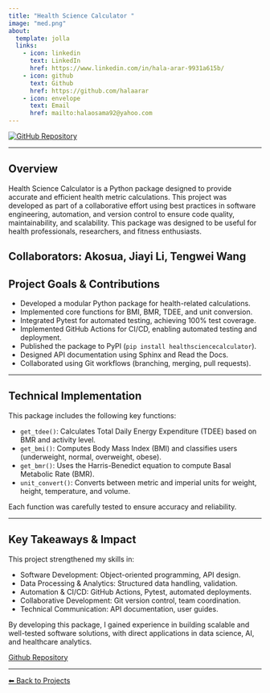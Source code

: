 ```yaml
---
title: "Health Science Calculator "
image: "med.png"
about:
  template: jolla
  links:
    - icon: linkedin
      text: LinkedIn
      href: https://www.linkedin.com/in/hala-arar-9931a615b/
    - icon: github
      text: Github
      href: https://github.com/halaarar
    - icon: envelope
      text: Email
      href: mailto:halaosama92@yahoo.com
---
```


<div class="center-content">
<a href="https://github.com/UBC-MDS/HealthScienceCalculator">
    <img src="https://img.shields.io/badge/GitHub-Repository-blue?logo=github" alt="GitHub Repository">
</a>
<div>

---

## **Overview**


Health Science Calculator is a Python package designed to provide accurate and efficient health metric calculations. This project was developed as part of a collaborative effort using best practices in software engineering, automation, and version control to ensure code quality, maintainability, and scalability. This package was designed to be useful for health professionals, researchers, and fitness enthusiasts.

Collaborators: Akosua, Jiayi Li, Tengwei Wang
---

## Project Goals & Contributions

- Developed a modular Python package for health-related calculations.
- Implemented core functions for BMI, BMR, TDEE, and unit conversion.
- Integrated Pytest for automated testing, achieving 100% test coverage.
- Implemented GitHub Actions for CI/CD, enabling automated testing and deployment.
- Published the package to PyPI (`pip install healthsciencecalculator`).
- Designed API documentation using Sphinx and Read the Docs.
- Collaborated using Git workflows (branching, merging, pull requests).

---

## Technical Implementation  

This package includes the following key functions:  

- `get_tdee()`: Calculates Total Daily Energy Expenditure (TDEE) based on BMR and activity level.  
- `get_bmi()`: Computes Body Mass Index (BMI) and classifies users (underweight, normal, overweight, obese). 
- `get_bmr()`: Uses the Harris-Benedict equation to compute Basal Metabolic Rate (BMR).  
- `unit_convert()`: Converts between metric and imperial units for weight, height, temperature, and volume.  


Each function was carefully tested to ensure accuracy and reliability.

---

## Key Takeaways & Impact
This project strengthened my skills in:  

- Software Development: Object-oriented programming, API design.  
- Data Processing & Analytics: Structured data handling, validation.
- Automation & CI/CD: GitHub Actions, Pytest, automated deployments. 
- Collaborative Development: Git version control, team coordination. 
- Technical Communication: API documentation, user guides.  

By developing this package, I gained experience in building scalable and well-tested software solutions, with direct applications in data science, AI, and healthcare analytics.

[Github Repository](https://github.com/UBC-MDS/HealthScienceCalculator){.btn .btn-outline-dark}


---
[⬅ Back to Projects](../projects.qmd)